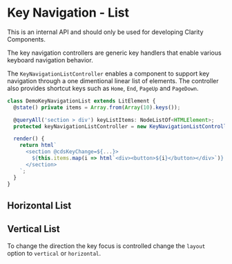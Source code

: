 
<Meta title="Internal API/Key Navigation List" />

# Key Navigation - List

<cds-alert-group status="danger" cds-layout="m-b:lg">
  <cds-alert>This is an internal API and should only be used for developing Clarity Components.</cds-alert>
</cds-alert-group>

The key navigation controllers are generic key handlers that enable various keyboard navigation behavior.

The `KeyNavigationListController` enables a component to support key navigation through a
one dimentional linear list of elements. The controller also provides shortcut keys such
as `Home`, `End`, `PageUp` and `PageDown`.

```typescript
class DemoKeyNavigationList extends LitElement {
  @state() private items = Array.from(Array(10).keys());

  @queryAll('section > div') keyListItems: NodeListOf<HTMLElement>;
  protected keyNavigationListController = new KeyNavigationListController(this);

  render() {
    return html`
      <section @cdsKeyChange=${...}>
        ${this.items.map(i => html`<div><button>${i}</button></div>`)}
      </section>
    `;
  }
}
```

## Horizontal List

<Canvas>
  <Story id="internal-stories-controllers--key-navigation-list-controller" />
</Canvas>

## Vertical List

To change the direction the key focus is controlled change the `layout` option to `vertical` or `horizontal`.

<Canvas>
  <Story id="internal-stories-controllers--key-navigation-list-controller-vertical" />
</Canvas>
